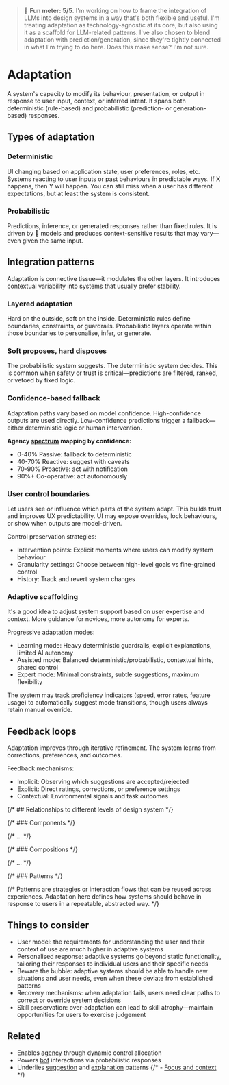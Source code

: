 
<Meta title="Foundations/Adaptation" />

> 🤯 **Fun meter: 5/5**. I'm working on how to frame the integration of LLMs into design systems in a way that's both flexible and useful.
I'm treating adaptation as technology-agnostic at its core, but also using it as a scaffold for LLM-related patterns.
I've also chosen to blend adaptation with prediction/generation, since they're tightly connected in what I'm trying to do here.
Does this make sense? I'm not sure.

# Adaptation

A system's capacity to modify its behaviour, presentation, or output in response to user input, context, or inferred intent.
It spans both deterministic (rule-based) and probabilistic (prediction- or generation-based) responses.

## Types of adaptation

### Deterministic

UI changing based on application state, user preferences, roles, etc. Systems reacting to user inputs or past behaviours in predictable ways.
If X happens, then Y will happen. You can still miss when a user has different expectations, but at least the system is consistent.

### Probabilistic

Predictions, inference, or generated responses rather than fixed rules. It is driven by 🤖 models and produces context-sensitive results that may vary—even given the same input.

## Integration patterns

Adaptation is connective tissue—it modulates the other layers. It introduces contextual variability into systems that usually prefer stability.

### Layered adaptation

Hard on the outside, soft on the inside. Deterministic rules define boundaries, constraints, or guardrails.
Probabilistic layers operate within those boundaries to personalise, infer, or generate.

### Soft proposes, hard disposes

The probabilistic system suggests. The deterministic system decides.
This is common when safety or trust is critical—predictions are filtered, ranked, or vetoed by fixed logic.

### Confidence-based fallback

Adaptation paths vary based on model confidence. High-confidence outputs are used directly.
Low-confidence predictions trigger a fallback—either deterministic logic or human intervention.

**Agency [spectrum](../?path=/docs/foundations-agency--docs#spectrum) mapping by confidence:**
- 0-40% Passive: fallback to deterministic
- 40-70% Reactive: suggest with caveats
- 70-90% Proactive: act with notification
- 90%+ Co-operative: act autonomously

### User control boundaries
Let users see or influence which parts of the system adapt. This builds trust and improves UX predictability. UI may expose overrides, lock behaviours, or show when outputs are model-driven.

Control preservation strategies:
- Intervention points: Explicit moments where users can modify system behaviour
- Granularity settings: Choose between high-level goals vs fine-grained control
- History: Track and revert system changes

### Adaptive scaffolding

It's a good idea to adjust system support based on user expertise and context. More guidance for novices, more autonomy for experts.

Progressive adaptation modes:
- Learning mode: Heavy deterministic guardrails, explicit explanations, limited AI autonomy
- Assisted mode: Balanced deterministic/probabilistic, contextual hints, shared control
- Expert mode: Minimal constraints, subtle suggestions, maximum flexibility

The system may track proficiency indicators (speed, error rates, feature usage) to automatically suggest mode transitions, though users always retain manual override.

## Feedback loops

Adaptation improves through iterative refinement. The system learns from corrections, preferences, and outcomes.

Feedback mechanisms:
- Implicit: Observing which suggestions are accepted/rejected
- Explicit: Direct ratings, corrections, or preference settings
- Contextual: Environmental signals and task outcomes

{/* ## Relationships to different levels of design system */}

{/* ### Components */}

{/* ... */}

{/* ### Compositions */}

{/* ... */}

{/* ### Patterns */}

{/*
Patterns are strategies or interaction flows that can be reused across experiences.
Adaptation here defines how systems should behave in response to users in a repeatable, abstracted way.
*/}

## Things to consider

- User model: the requirements for understanding the user and their context of use are much higher in adaptive systems
- Personalised response: adaptive systems go beyond static functionality, tailoring their responses to individual users and their specific needs
- Beware the bubble: adaptive systems should be able to handle new situations and user needs, even when these deviate from established patterns
- Recovery mechanisms: when adaptation fails, users need clear paths to correct or override system decisions
- Skill preservation: over-adaptation can lead to skill atrophy—maintain opportunities for users to exercise judgement

## Related

- Enables [agency](../?path=/docs/foundations-agency--docs) through dynamic control allocation
- Powers [bot](../?path=/docs/patterns-bot--docs) interactions via probabilistic responses
- Underlies [suggestion](../?path=/docs/patterns-suggestion--docs) and [explanation](../?path=/docs/patterns-explanation--docs) patterns
{/* - [Focus and context](../?path=/docs/patterns-focus-and-context--docs) */}